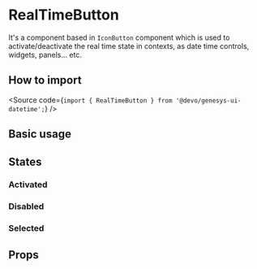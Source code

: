 

<Meta of={Stories} />

# RealTimeButton

It's a component based in `IconButton` component which is used to
activate/deactivate the real time state in contexts, as date time controls,
widgets, panels... etc.

## How to import

<Source code={`import { RealTimeButton } from '@devo/genesys-ui-datetime';`} />

## Basic usage

<Canvas of={Stories.Playground} />

## States

### Activated

<Story of={Stories.Activated} />

### Disabled

<Story of={Stories.Disabled} />

### Selected

<Story of={Stories.Selected} />

## Props

<ArgTypes of={Stories} />
